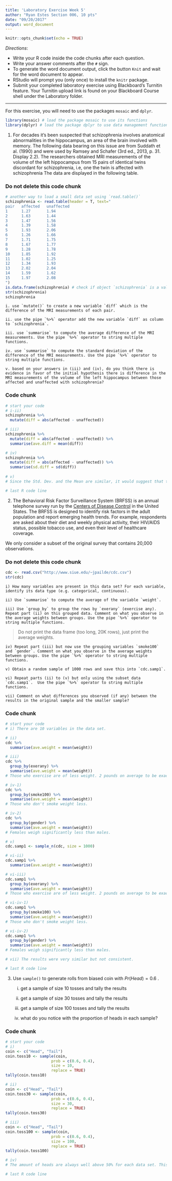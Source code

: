 ```yaml
---
title: 'Laboratory Exercise Week 5'
author: "Ryan Estes Section 006, 10 pts"
date: "09/20/2017"
output: word_document
---
```


```r
knitr::opts_chunk$set(echo = TRUE)
```

*Directions*: 

* Write your R code inside the code chunks after each question.
* Write your answer comments after the `#` sign.
* To generate the word document output, click the button `Knit` and wait for the word document to appear.
* RStudio will prompt you (only once) to install the `knitr` package.
* Submit your completed laboratory exercise using Blackboard's Turnitin feature. Your Turnitin upload link is found on your Blackboard Course shell under the Laboratory folder.

***

For this exercise, you will need to use the packages `mosaic` and `dplyr`.

```r
library(mosaic) # load the package mosaic to use its functions
library(dplyr) # load the package dplyr to use data management functions
```


1. For decades it's been suspected that schizophrenia involves anatomical abnormalities in the hippocampus, an area of the brain involved with memory. The following data bearing on this issue are from Suddath et al. (1990) and were used by Ramsey and Schafer (3rd ed., 2013, p. 31. Display 2.2). The researchers obtained MRI measurements of the volume of the left hippocampus from 15 pairs of identical twins discordant for schizophrenia, i.e, one the twin is affected with schizophrenia The data are displayed in the following table. 

### Do not delete this code chunk
```r
# another way to load a small data set using `read.table()`
schizophrenia <- read.table(header = T, text="
pair   affected   unaffected
1      1.27       1.94
2      1.63       1.44
3      1.47       1.56
4      1.39       1.58
5      1.93       2.06
6      1.26       1.66
7      1.71       1.75
8      1.67       1.77
9      1.28       1.78
10     1.85       1.92
11     1.02       1.25
12     1.34       1.93
13     2.02       2.04
14     1.59       1.62
15     1.97       2.08
")
is.data.frame(schizophrenia) # check if object `schizophrenia` is a valid data frame
str(schizophrenia)
schizophrenia 
```


    i. use `mutate()` to create a new variable `diff` which is the difference of the MRI measurements of each pair. 
    
    ii. use the pipe `%>%` operator add the new variable `diff` as column to `schizophrenia`.  
    
    iii. use `summarise` to compute the average difference of the MRI measurements. Use the pipe `%>%` operator to string multiple functions.  
    
    iv. use `summarise` to compute the standard deviation of the difference of the MRI measurements. Use the pipe `%>%` operator to string multiple functions.  
    
    v. based on your answers in (iii) and (iv), do you think there is evidence in favor of the initial hypothesis there is difference in the MRI measurements of the volume of the left hippocampus between those affected and unaffected with schizophrenia?   
  
    
### Code chunk
```r
# start your code
# i-ii)
schizophrenia %>%
  mutate(diff = abs(affected - unaffected))

# iii)
schizophrenia %>%
  mutate(diff = abs(affected - unaffected)) %>%
  summarise(ave.diff = mean(diff))

# iv)
schizophrenia %>%
  mutate(diff = abs(affected - unaffected)) %>%
  summarise(sd.diff = sd(diff))
  
# v)
# Since the Std. Dev. and the Mean are similar, it would suggest that there is little evidence to suggest this hypothesis based on the data.

# last R code line
```



2. The Behavioral Risk Factor Surveillance System (BRFSS) is an annual telephone survey run by the [Centers of Disease Control](http://www.cdc.gov/brfss) in the United States. The BRFSS is designed to identify risk factors in the adult population and report emerging health trends. For example, respondents are asked about their diet and weekly physical activity, their HIV/AIDS status, possible tobacco use, and even their level of healthcare coverage.

We only consider a subset of the original survey that contains 20,000 observations.

### Do not delete this code chunk
```r
cdc <- read.csv("http://www.siue.edu/~jpailde/cdc.csv")
str(cdc)
```

    i) How many variables are present in this data set? For each variable, identify its data type (e.g. categorical, continuous).  
    
    ii) Use `summarise` to compute the average of the variable `weight`.
    
    iii) Use `group_by` to group the rows by `exerany` (exercise any). Repeat part (ii) on this grouped data. Comment on what you observe in the average weights between groups. Use the pipe `%>%` operator to string multiple functions.   

> Do not print the data frame (too long, 20K rows), just print the average weights.   
    
    iv) Repeat part (iii) but now use the grouping variables `smoke100` and `gender`. Comment on what you observe in the average weights between groups. Use the pipe `%>%` operator to string multiple functions.  
    
    v) Obtain a random sample of 1000 rows and save this into `cdc.samp1`. 
    
    vi) Repeat parts (ii) to (v) but only using the subset data `cdc.samp1`.  Use the pipe `%>%` operator to string multiple functions.  
    
    vii) Comment on what differences you observed (if any) between the results in the original sample and the smaller sample?
    

### Code chunk
```r
# start your code
# i) There are 10 variables in the data set.

# ii)
cdc %>%
  summarise(ave.weight = mean(weight))

# iii)
cdc %>%
  group_by(exerany) %>%
  summarise(ave.weight = mean(weight))
# Those who exercise are of less weight. 2 pounds on average to be exact.

# iv-1)
cdc %>%
  group_by(smoke100) %>%
  summarise(ave.weight = mean(weight))
# Those who don't smoke weight less.

# iv-2)
cdc %>%
  group_by(gender) %>%
  summarise(ave.weight = mean(weight))
# Females weigh significantly less than males.

# v)
cdc.samp1 <- sample_n(cdc, size = 1000)

# vi-ii)
cdc.samp1 %>%
  summarise(ave.weight = mean(weight))

# vi-iii)
cdc.samp1 %>%
  group_by(exerany) %>%
  summarise(ave.weight = mean(weight))
# Those who exercise are of less weight. 2 pounds on average to be exact.

# vi-iv-1)
cdc.samp1 %>%
  group_by(smoke100) %>%
  summarise(ave.weight = mean(weight))
# Those who don't smoke weight less.

# vi-iv-2)
cdc.samp1 %>%
  group_by(gender) %>%
  summarise(ave.weight = mean(weight))
# Females weigh significantly less than males.

# vii) The results were very similar but not consistent.

# last R code line
```



3. Use `sample()` to generate rolls from biased coin with $Pr(Head) = 0.6$ .

    i) get a sample of size 10 tosses and tally the results    
    
    ii) get a sample of size 30 tosses and tally the results     
    
    iii) get a sample of size 100 tosses and tally the results    
    
    iv) what do you notice with the proportion of heads in each sample?  
    
### Code chunk
```r
# start your code
# i)
coin <- c("Head", "Tail")
coin.toss10 <- sample(coin,
                    prob = c(0.6, 0.4),
                    size = 10,
                    replace = TRUE)
tally(coin.toss10)

# ii)
coin <- c("Head", "Tail")
coin.toss30 <- sample(coin,
                    prob = c(0.6, 0.4),
                    size = 30,
                    replace = TRUE)
tally(coin.toss30)

# iii)
coin <- c("Head", "Tail")
coin.toss100 <- sample(coin,
                    prob = c(0.6, 0.4),
                    size = 100,
                    replace = TRUE)
tally(coin.toss100)

# iv)
# The amount of heads are always well above 50% for each data set. This is because it has a hihger probability of heads.

# last R code line
```

